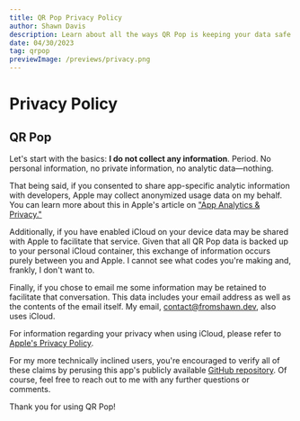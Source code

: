 ```yaml
---
title: QR Pop Privacy Policy
author: Shawn Davis
description: Learn about all the ways QR Pop is keeping your data safe while you generate codes.
date: 04/30/2023
tag: qrpop
previewImage: /previews/privacy.png
---
```


# Privacy Policy
## QR Pop

<MDXDisclaimerText text="This article was last updated 4/30/2023" />

Let's start with the basics: **I do not collect any information**. Period. No personal information, no private information, no analytic data—nothing.

That being said, if you consented to share app-specific analytic information with developers, Apple may collect anonymized usage data on my behalf. You can learn more about this in Apple's article on ["App Analytics & Privacy."](https://www.apple.com/legal/privacy/data/en/app-analytics/)

Additionally, if you have enabled iCloud on your device data may be shared with Apple to facilitate that service. Given that all QR Pop data is backed up to your personal iCloud container, this exchange of information occurs purely between you and Apple. I cannot see what codes you're making and, frankly, I don't want to.

Finally, if you chose to email me some information may be retained to facilitate that conversation. This data includes your email address as well as the contents of the email itself. My email, [contact@fromshawn.dev](contact@fromshawn.dev), also uses iCloud.

For information regarding your privacy when using iCloud, please refer to [Apple's Privacy Policy](https://www.apple.com/legal/privacy/en-ww/).

For my more technically inclined users, you're encouraged to verify all of these claims by perusing this app's publicly available [GitHub repository](https://github.com/git-shawn/QR-Pop). Of course, feel free to reach out to me with any further questions or comments.

Thank you for using QR Pop!

<MDXPillButton title="View on GitHub" href="https://github.com/git-shawn/QR-Pop" />